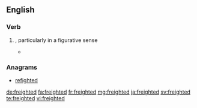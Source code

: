 ==English==

===Verb===
{{head|en|verb form}}

# {{en-past of|freight}}, particularly in a figurative sense
#* {{quote-news|author=Rupert Christiansen|authorlink=Rupert Christiansen|title=English translations rarely sing|work={{w|The Daily Telegraph}} (Review)|date=1 March 2014|page=R19|passage=English National Opera is a title '''freighted''' with implications, and that first adjective promises not only a geographical reach, but a linguistic commitment too.}}

===Anagrams===
* [[refighted#English|refighted]]

[[de:freighted]]
[[fa:freighted]]
[[fr:freighted]]
[[mg:freighted]]
[[ja:freighted]]
[[sv:freighted]]
[[te:freighted]]
[[vi:freighted]]